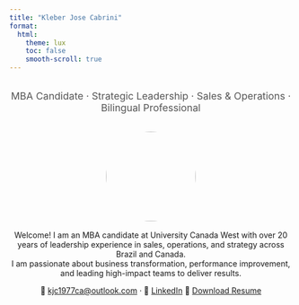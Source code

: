 ```yaml
---
title: "Kleber Jose Cabrini"
format:
  html:
    theme: lux
    toc: false
    smooth-scroll: true
---
```


<style>
  .centered {
    text-align: center;
    margin-top: 2rem;
  }
  .photo {
    display: block;
    margin: 2rem auto 1rem auto;
    border-radius: 50%;
    width: 160px;
  }
  .tagline {
    font-size: 1.1rem;
    color: #555;
    margin-bottom: 1.5rem;
  }
  #google_translate_element {
    position: absolute;
    top: 12px;
    right: 140px;
    z-index: 999;
  }
</style>

<div class="centered">
  <div class="tagline">MBA Candidate · Strategic Leadership · Sales & Operations · Bilingual Professional</div>
  ![](kleber.jpeg){.photo}  

  <p>
  Welcome! I am an MBA candidate at University Canada West with over 20 years of leadership experience in sales, operations, and strategy across Brazil and Canada.  
  I am passionate about business transformation, performance improvement, and leading high-impact teams to deliver results.
  </p>

  <p>
    📧 <a href="mailto:kjc1977ca@outlook.com">kjc1977ca@outlook.com</a> ·
    🔗 <a href="https://www.linkedin.com/in/kleber.cabrini">LinkedIn</a>
    📄 <a href="kleber-cv.pdf"class="btn btn-primary"download>Download Resume</a>
  </p>
</div>

<!-- 🌐 Google Translate Widget -->
<div id="google_translate_element"></div>

<script type="text/javascript">
  function googleTranslateElementInit() {
    new google.translate.TranslateElement({
      pageLanguage: 'en',
      includedLanguages: 'en,pt,es',
      layout:google.translate.TranslateElement.InlineLayout.SIMPLE
    }, 'google_translate_element');
  }
</script>

  <script type="text/javascript"
    src="https://translate.google.com/translate_a/element.js?cb=googleTranslateElementInit">
</script>
